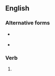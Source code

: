 {{also|coexists|coëxists}}

==English==

===Alternative forms===
* {{l|en|coexists}} {{qualifier|US}}
* {{l|en|coëxists}}

===Verb===
{{head|en|verb form}}

# {{en-third-person singular of|co-exist}}